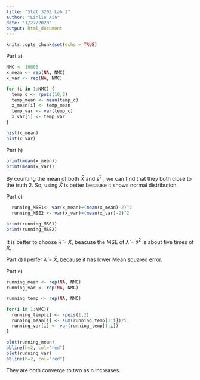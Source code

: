 ```yaml
---
title: "Stat 3202 Lab 2"
author: "Linlin Xia"
date: "1/27/2020"
output: html_document
---
```


```r
knitr::opts_chunk$set(echo = TRUE)
```


Part a)
```r
NMC <- 10000
x_mean <- rep(NA, NMC)
x_var <- rep(NA, NMC)

for (i in 1:NMC) {
  temp_c <- rpois(10,2)
  temp_mean <- mean(temp_c)
  x_mean[i] <- temp_mean
  temp_var <- var(temp_c)
  x_var[i] <- temp_var
}

hist(x_mean)
hist(x_var)
```

Part b)
```r
print(mean(x_mean))
print(mean(x_var))
```
By counting the mean of both $\bar X$ and $s^2$ , we can find that they both close to the truth 2. So, using $\bar X$ is better because it shows normal distribution.

Part c)
```r
  running_MSE1<- var(x_mean)+(mean(x_mean)-2)^2
  running_MSE2 <- var(x_var)+(mean(x_var)-2)^2

print(running_MSE1)
print(running_MSE2)
```
It is better to choose $\hat{\lambda}$  = $\bar{X}$, beacuse the MSE of $\hat{\lambda}$ = $s^2$ is about five times of $\bar{X}$.

Part d)
I perfer $\hat{\lambda}$ = $\bar{X}$, because it has lower Mean squared error.

Part e)
```r
running_mean <- rep(NA, NMC)
running_var <- rep(NA, NMC)

running_temp <- rep(NA, NMC)

for(i in 1:NMC){
  running_temp[i] <- rpois(1,2)
  running_mean[i] <- sum(running_temp[1:i])/i
  running_var[i] <- var(running_temp[1:i])
}

plot(running_mean)
abline(h=2, col="red")
plot(running_var)
abline(h=2, col="red")
```

They are both converge to two as n increases.